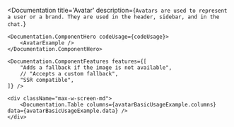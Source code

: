 


<Documentation 
    title='Avatar' 
    description={`Avatars are used to represent a user or a brand. They are used in the header, sidebar, and in the chat.`}
>
    <Documentation.ComponentHero codeUsage={codeUsage}>
        <AvatarExample />
    </Documentation.ComponentHero>
    
    <Documentation.ComponentFeatures features={[
        "Adds a fallback if the image is not available",
        // "Accepts a custom fallback",
        "SSR compatible",
    ]} /> 

    <div className="max-w-screen-md">
        <Documentation.Table columns={avatarBasicUsageExample.columns} data={avatarBasicUsageExample.data} />
    </div>
</Documentation>

